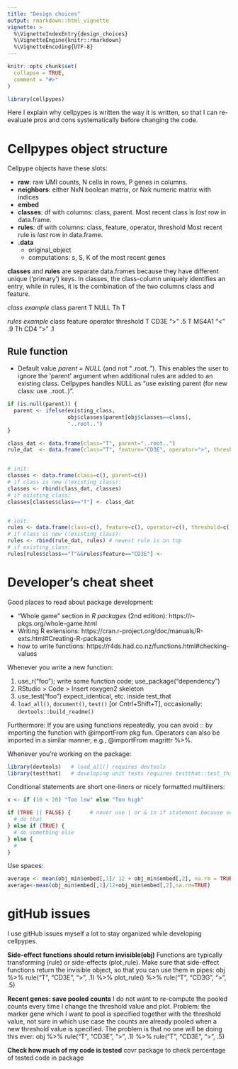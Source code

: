 ```yaml
---
title: "Design choices"
output: rmarkdown::html_vignette
vignette: >
  %\VignetteIndexEntry{design_choices}
  %\VignetteEngine{knitr::rmarkdown}
  %\VignetteEncoding{UTF-8}
---
```


```r
knitr::opts_chunk$set(
  collapse = TRUE,
  comment = "#>"
)
```

```r
library(cellpypes)
```

Here I explain why cellpypes is written the way it is written,
so that I can re-evaluate pros and cons systematically before 
changing the code.




# Cellpypes object structure

Cellpype objects have these slots:

  * **raw**: raw UMI counts, N cells in rows, P genes in columns.
  * **neighbors**: either NxN boolean matrix, or Nxk numeric matrix with indices
  * **embed**
  * **classes**: df with columns: class, parent.
    Most recent class is *last* row in data.frame.
  * **rules**: df with columns: class, feature, operator, threshold
    Most recent rule is *last* row in data.frame.
  * **.data**
    * original_object
    * computations: s, S, K of the most recent genes


**classes** and **rules** are separate data.frames because they have 
different unique ('primary') keys. In classes, the class-column uniquely 
identifies an entry, while in rules, it is the combination of the two columns
class and feature.

*class example*
 class  parent
  T     NULL
  Th     T

*rules example*
 class  feature  operator  threshold
  T     CD3E       ">"        .5
  T     MS4A1      "<"        .9
  Th    CD4        ">"        .1


## Rule function

  * Default value *parent = NULL* (and not "..root..").
    This enables the user to ignore the 'parent' argument when additional rules
    are added to an existing class. Cellpypes handles NULL as "use existing parent
    (for new class: use ..root..)".

```r
if (is.null(parent)) {
  parent <- ifelse(existing_class,
                   obj$classes$parent[obj$classes==class],
                   "..root..")
}

class_dat <- data.frame(class="T", parent="..root..")
rule_dat  <- data.frame(class="T", feature="CD3E", operator=">", threshold=.1)


# init:
classes <- data.frame(class=c(), parent=c())
# if class is new (!existing_class):
classes <- rbind(class_dat, classes)
# if existing_class:
classes[classes$class=="T"] <- class_dat


# init:
rules <- data.frame(class=c(), feature=c(), operator=c(), threshold=c())
# if class is new (!existing_class):
rules <- rbind(rule_dat, rules) # newest rule is on top
# if existing_class:
rules[rules$class=="T"&&rules$feature=="CD3E"] <- 
```





# Developer's cheat sheet

Good places to read about package development:

  * "Whole game" section in *R packages* (2nd edition):
  https://r-pkgs.org/whole-game.html
  * Writing R extensions:
  https://cran.r-project.org/doc/manuals/R-exts.html#Creating-R-packages
  * how to write functions: https://r4ds.had.co.nz/functions.html#checking-values


Whenever you write a new function:

  1. use_r("foo"); write some function code; use_package("dependency")
  2. RStudio > Code > Insert roxygen2 skeleton
  3. use_test("foo")
    expect_identical, etc. inside test_that
  4. `load_all()`, `document()`, `test()` [or Cntrl+Shift+T], 
    occasionally: `devtools::build_readme()`

Furthermore:
If you are using functions repeatedly, you can avoid :: by importing the function with @importFrom pkg fun.
Operators can also be imported in a similar manner, e.g.,
@importFrom magrittr %>%.


Whenever you're working on the package:
```R
library(devtools)   # load_all() requires devtools
library(testthat)   # developing unit tests requires testthat::test_that
```



Conditional statements are short one-liners or nicely formatted multiliners:
```R
x <- if (10 < 20) "Too low" else "Too high"

if (TRUE || FALSE) {      # never use | or & in if statement because vectorized
  # do that
} else if (TRUE) {
  # do something else
} else {
  # 
}

```

Use spaces:
```R
average <- mean(obj_min$embed[,1]/ 12 + obj_min$embed[,2], na.rm = TRUE)   # Good
average<-mean(obj_min$embed[,1]/12+obj_min$embed[,2],na.rm=TRUE)            # Bad
```






# gitHub issues
I use gitHub issues myself a lot to stay organized while developing cellpypes.


**Side-effect functions should return invisible(obj)**
Functions are typically transforming (rule) or side-effects (plot_rule).
Make sure that side-effect functions return the invisible object, so that you
can use them in pipes:
obj %>% rule("T", "CD3E", ">", .1) %>% plot_rule() %>% rule("T", "CD3G", ">", .5)

**Recent genes: save pooled counts**
I do not want to re-compute the pooled counts every time I change the 
threshold value and plot.
Problem: the marker gene which I want to pool is specified together with
  the threshold value, not sure in which use case the counts are already 
  pooled when a new threshold value is specified.
  The problem is that no one will be doing this ever:
  obj %>% rule("T", "CD3E", ">", .1) %>% rule("T", "CD3E", ">", .5)
  
**Check how much of my code is tested**
covr package to check percentage of tested code in package